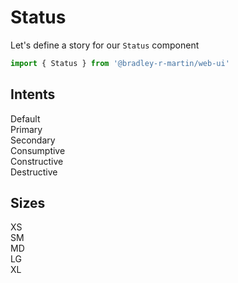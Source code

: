 <!-- Status.stories.mdx -->



<Meta title='Components/Status' argTypes={{}} component={Status} />

# Status

Let's define a story for our `Status` component

```javascript
import { Status } from '@bradley-r-martin/web-ui'
```

## Intents

<Canvas>
  <div className='grid grid-cols-6 gap-4'>
    <div>
      <Status intent='default'>Default</Status>
    </div>
    <div>
      <Status intent='primary'>Primary</Status>
    </div>
    <div>
      <Status intent='secondary'>Secondary</Status>
    </div>
    <div>
      <Status intent='consumptive'>Consumptive</Status>
    </div>
    <div>
      <Status intent='constructive'>Constructive</Status>
    </div>
    <div>
      <Status intent='destructive'>Destructive</Status>
    </div>
  </div>
</Canvas>

## Sizes

<Canvas>
  <div className='grid grid-cols-6 gap-4'>
    <div>
      <Status intent='default' size='xs'>
        XS
      </Status>
    </div>
    <div>
      <Status intent='primary' size='sm'>
        SM
      </Status>
    </div>
    <div>
      <Status intent='secondary' size='md'>
        MD
      </Status>
    </div>
    <div>
      <Status intent='consumptive' size='lg'>
        LG
      </Status>
    </div>
    <div>
      <Status intent='constructive' size='xl'>
        XL
      </Status>
    </div>
  </div>
</Canvas>
